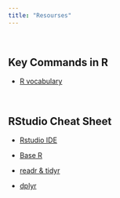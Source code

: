 ```yaml
---
title: "Resourses"
---
```


<br>

## Key Commands in R

- [R vocabulary](./bk03_r-vocabulary.html) 

<br>

## RStudio Cheat Sheet

- [Rstudio IDE](./practice/rstudio-ide.pdf)

- [Base R](./practice/base-r.pdf)

- [readr & tidyr](./practice/data-import.pdf)

- [dplyr](./practice/data-transformation.pdf)




